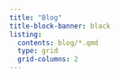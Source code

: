 ```yaml
---
title: "Blog"
title-block-banner: black
listing: 
  contents: blog/*.qmd
  type: grid
  grid-columns: 2
---
```

